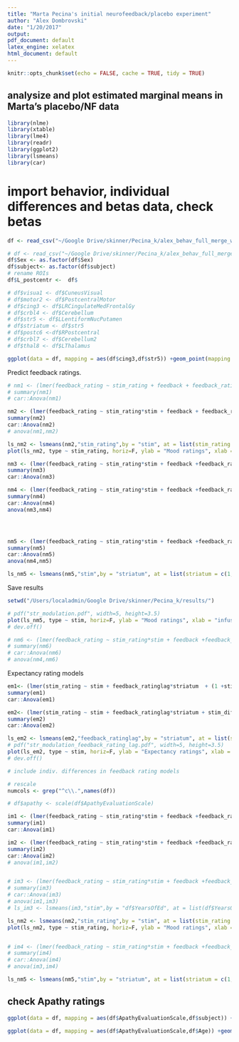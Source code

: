 ```yaml
---
title: "Marta Pecina's initial neurofeedback/placebo experiment"
author: "Alex Dombrovski"
date: "1/20/2017"
output:
pdf_document: default
latex_engine: xelatex
html_document: default
---
```


```r
knitr::opts_chunk$set(echo = FALSE, cache = TRUE, tidy = TRUE)

```

## analysize and plot estimated marginal means in Marta's placebo/NF data

``` r
library(nlme)
library(xtable)
library(lme4)
library(readr)
library(ggplot2)
library(lsmeans)
library(car)
```
# import behavior, individual differences and betas data, check betas

```r
df <- read_csv("~/Google Drive/skinner/Pecina_k/alex_behav_full_merge_with_PEbetas.csv")

# df <- read_csv("~/Google Drive/skinner/Pecina_k/alex_behav_full_merge_with_betas.csv")
df$Sex <- as.factor(df$Sex)
df$subject<- as.factor(df$subject)
# rename ROIs
df$L_postcentr <-  df$

# df$visua1 <- df$CuneusVisual
# df$motor2 <- df$PostcentralMotor
# df$cing3 <- df$LRCingulateMedFrontalGy
# df$crbl4 <- df$Cerebellum
# df$str5 <- df$LLentiformNucPutamen
# df$striatum <- df$str5
# df$postc6 <-df$RPostcentral
# df$crbl7 <- df$Cerebellum2
# df$thal8 <- df$LThalamus

ggplot(data = df, mapping = aes(df$cing3,df$str5)) +geom_point(mapping = aes(df$cing3,df$str5))

```
Predict feedback ratings.
``` r
# nm1 <- (lmer(feedback_rating ~ stim_rating + feedback + feedback_ratinglag + (1 +feedback + stim_rating |subject), df))
# summary(nm1)
# car::Anova(nm1)

nm2 <- (lmer(feedback_rating ~ stim_rating*stim + feedback + feedback_ratinglag + (1 +feedback + stim_rating |subject), df))
summary(nm2)
car::Anova(nm2)
# anova(nm1,nm2)

ls_nm2 <- lsmeans(nm2,"stim_rating",by = "stim", at = list(stim_rating = c(-2,-1,0,1,2)))
plot(ls_nm2, type ~ stim_rating, horiz=F, ylab = "Mood ratings", xlab = "Expectancy")

nm3 <- (lmer(feedback_rating ~ stim_rating*stim + feedback +feedback_ratinglag + visual1*stim + (1 +feedback + stim_rating |subject), df))
summary(nm3)
car::Anova(nm3)

nm4 <- (lmer(feedback_rating ~ stim_rating*stim + feedback +feedback_ratinglag + motor2*stim + (1 +feedback + stim_rating |subject), df))
summary(nm4)
car::Anova(nm4)
anova(nm3,nm4)




nm5 <- (lmer(feedback_rating ~ stim_rating*stim + feedback +feedback_ratinglag + striatum*stim + (1 +feedback + stim_rating |subject), df))
summary(nm5)
car::Anova(nm5)
anova(nm4,nm5)

ls_nm5 <- lsmeans(nm5,"stim",by = "striatum", at = list(striatum = c(1,5,10)))

``` 
Save results

``` r
setwd("/Users/localadmin/Google Drive/skinner/Pecina_k/results/")

# pdf("str_modulation.pdf", width=5, height=3.5)
plot(ls_nm5, type ~ stim, horiz=F, ylab = "Mood ratings", xlab = "infusion", main = "Striatal activity modulates effect of infusion")
# dev.off()

# nm6 <- (lmer(feedback_rating ~ stim_rating*stim + feedback +feedback_ratinglag + visual1*stim  + (1 +feedback + stim_rating |subject), df))
# summary(nm6)
# car::Anova(nm6)
# anova(nm4,nm6)

```

Expectancy rating models

``` r
em1<- (lmer(stim_rating ~ stim + feedback_ratinglag*striatum  + (1 +stim  |subject), df))
summary(em1)
car::Anova(em1)

em2<- (lmer(stim_rating ~ stim + feedback_ratinglag*striatum + stim_diff  + (1 +stim  |subject), df))
summary(em2)
car::Anova(em2)

ls_em2 <- lsmeans(em2,"feedback_ratinglag",by = "striatum", at = list(striatum = c(1,5,10),feedback_ratinglag = c(-2,0,2)))
# pdf("str_modulation_feedback_rating_lag.pdf", width=5, height=3.5)
plot(ls_em2, type ~ stim, horiz=F, ylab = "Expectancy ratings", xlab = "Previous mood ratings", main = "Striatal activity modulates effect of earlier mood")
# dev.off()

# include indiv. differences in feedback rating models

# rescale
numcols <- grep("^c\\.",names(df))

# df$apathy <- scale(df$ApathyEvaluationScale)

im1 <- (lmer(feedback_rating ~ stim_rating*stim + feedback +feedback_ratinglag + (1 +feedback + stim_rating |subject), df))
summary(im1)
car::Anova(im1)

im2 <- (lmer(feedback_rating ~ stim_rating*stim + feedback +feedback_ratinglag + df$DAS7*feedback + (1 +feedback + stim_rating |subject), df))
summary(im2)
car::Anova(im2)
# anova(im1,im2)


# im3 <- (lmer(feedback_rating ~ stim_rating*stim + feedback +feedback_ratinglag + df$YearsOfEd*feedback*stim + (1 +feedback + stim_rating |subject), df))
# summary(im3)
# car::Anova(im3)
# anova(im1,im3)
# ls_im3 <- lsmeans(im3,"stim",by = "df$YearsOfEd", at = list(df$YearsOfEd = c(8,13,18)))

ls_nm2 <- lsmeans(nm2,"stim_rating",by = "stim", at = list(stim_rating = c(-2,-1,0,1,2)))
plot(ls_nm2, type ~ stim_rating, horiz=F, ylab = "Mood ratings", xlab = "Expectancy")


# im4 <- (lmer(feedback_rating ~ stim_rating*stim + feedback +feedback_ratinglag + df$striatum*stim + df$YearsOfEd*stim + (1 +feedback + stim_rating |subject), df))
# summary(im4)
# car::Anova(im4)
# anova(im3,im4)

ls_nm5 <- lsmeans(nm5,"stim",by = "striatum", at = list(striatum = c(1,5,10)))

```


## check Apathy ratings

``` r
ggplot(data = df, mapping = aes(df$ApathyEvaluationScale,df$subject)) +geom_point(mapping = aes(df$ApathyEvaluationScale,df$subject))

ggplot(data = df, mapping = aes(df$ApathyEvaluationScale,df$Age)) +geom_point(mapping = aes(df$ApathyEvaluationScale,df$Age))
```
